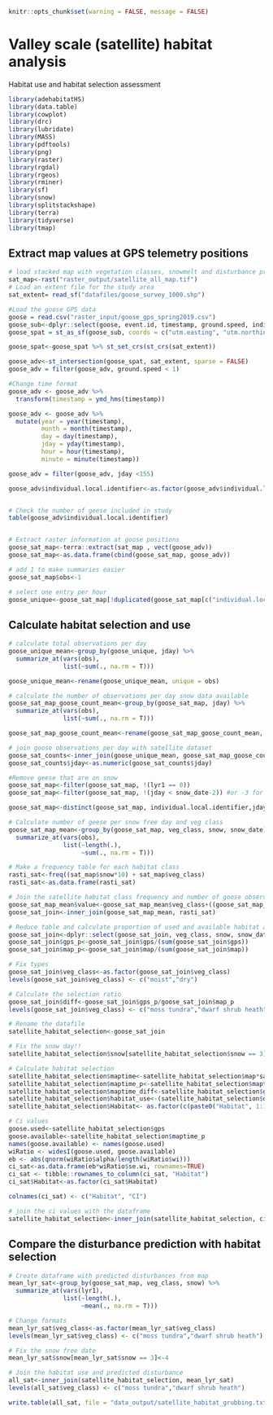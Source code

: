 ```r
knitr::opts_chunk$set(warning = FALSE, message = FALSE)
```

# Valley scale (satellite) habitat analysis
Habitat use and habitat selection assessment

```r
library(adehabitatHS)
library(data.table)
library(cowplot)
library(drc)
library(lubridate)
library(MASS)
library(pdftools)
library(png)
library(raster)
library(rgdal)
library(rgeos)
library(rminer)
library(sf)
library(snow)
library(splitstackshape)
library(terra)
library(tidyverse)
library(tmap)
```


## Extract map values at GPS telemetry positions
```r
# load stacked map with vegetation classes, snowmelt and disturbance probabilty
sat_map<-rast("raster_output/satellite_all_map.tif")
# Load an extent file for the study area
sat_extent= read_sf("datafiles/goose_survey_1000.shp")

#Load the goose GPS data
goose = read.csv("raster_input/goose_gps_spring2019.csv")
goose_sub<-dplyr::select(goose, event.id, timestamp, ground.speed, individual.local.identifier, utm.easting, utm.northing, utm.zone)
goose_spat = st_as_sf(goose_sub, coords = c("utm.easting", "utm.northing"))

goose_spat<-goose_spat %>% st_set_crs(st_crs(sat_extent))

goose_adv<-st_intersection(goose_spat, sat_extent, sparse = FALSE)
goose_adv = filter(goose_adv, ground.speed < 1)

#Change time format
goose_adv <- goose_adv %>%
  transform(timestamp = ymd_hms(timestamp))

goose_adv <- goose_adv %>%
  mutate(year = year(timestamp),
         month = month(timestamp),
         day = day(timestamp),
         jday = yday(timestamp),
         hour = hour(timestamp),
         minute = minute(timestamp))

goose_adv = filter(goose_adv, jday <155)

goose_adv$individual.local.identifier<-as.factor(goose_adv$individual.local.identifier)


# Check the number of geese included in study
table(goose_adv$individual.local.identifier)


# Extract raster information at goose positions
goose_sat_map<-terra::extract(sat_map , vect(goose_adv))
goose_sat_map<-as.data.frame(cbind(goose_sat_map, goose_adv))

# add 1 to make summaries easier
goose_sat_map$obs<-1

# select one entry per hour
goose_unique<-goose_sat_map[!duplicated(goose_sat_map[c("individual.local.identifier","jday")]),]
```

## Calculate habitat selection and use
```r
# calculate total observations per day
goose_unique_mean<-group_by(goose_unique, jday) %>%
  summarize_at(vars(obs),
               list(~sum(., na.rm = T)))

goose_unique_mean<-rename(goose_unique_mean, unique = obs)

# calculate the number of observations per day snow data available
goose_sat_map_goose_count_mean<-group_by(goose_sat_map, jday) %>%
  summarize_at(vars(obs),
               list(~sum(., na.rm = T)))

goose_sat_map_goose_count_mean<-rename(goose_sat_map_goose_count_mean, all_gps = obs)

# join goose observations per day with satellite dataset
goose_sat_counts<-inner_join(goose_unique_mean, goose_sat_map_goose_count_mean)
goose_sat_counts$jday<-as.numeric(goose_sat_counts$jday)

#Remove geese that are on snow
goose_sat_map<-filter(goose_sat_map, !(lyr1 == 0))
goose_sat_map<-filter(goose_sat_map, !(jday < snow_date-2)) #or -3 for other graphs

goose_sat_map<-distinct(goose_sat_map, individual.local.identifier,jday,hour, .keep_all= TRUE)

# Calculate number of geese per snow free day and veg class
goose_sat_map_mean<-group_by(goose_sat_map, veg_class, snow, snow_date) %>%
  summarize_at(vars(obs),
               list(~length(.),
                    ~sum(., na.rm = T)))

# Make a frequency table for each habitat class
rasti_sat<-freq((sat_map$snow*10) + sat_map$veg_class)    
rasti_sat<-as.data.frame(rasti_sat)

# Join the satellite habitat class frequency and number of goose observations into one table
goose_sat_map_mean$value<-goose_sat_map_mean$veg_class+((goose_sat_map_mean$snow)*10)
goose_sat_join<-inner_join(goose_sat_map_mean, rasti_sat)

# Reduce table and calculate proportion of used and available habitat and the habitat use ratio
goose_sat_join<-dplyr::select(goose_sat_join, veg_class, snow, snow_date, gps=sum, map=count)
goose_sat_join$gps_p<-goose_sat_join$gps/(sum(goose_sat_join$gps))
goose_sat_join$map_p<-goose_sat_join$map/(sum(goose_sat_join$map))

# Fix types
goose_sat_join$veg_class<-as.factor(goose_sat_join$veg_class)
levels(goose_sat_join$veg_class) <- c("moist","dry")

# Calculate the selection ratio
goose_sat_join$diff<-goose_sat_join$gps_p/goose_sat_join$map_p
levels(goose_sat_join$veg_class) <- c("moss tundra","dwarf shrub heath")

# Rename the datafile
satellite_habitat_selection<-goose_sat_join

# Fix the snow day!!
satellite_habitat_selection$snow[satellite_habitat_selection$snow == 3]<-4

# Calculate habitat selection
satellite_habitat_selection$maptime<-satellite_habitat_selection$map*satellite_habitat_selection$snow
satellite_habitat_selection$maptime_p<-satellite_habitat_selection$maptime/(sum(satellite_habitat_selection$maptime))
satellite_habitat_selection$maptime_diff<-satellite_habitat_selection$gps_p/satellite_habitat_selection$maptime_p
satellite_habitat_selection$habitat_use<-(satellite_habitat_selection$diff/sum(satellite_habitat_selection$diff))*100
satellite_habitat_selection$Habitat<- as.factor(c(paste0("Habitat", 1:16)))

# Ci values
goose.used<-satellite_habitat_selection$gps
goose.available<-satellite_habitat_selection$maptime_p
names(goose.available) <- names(goose.used)
wiRatio <- widesI(goose.used, goose.available)
eb <- abs(qnorm(wiRatio$alpha/length(wiRatio$wi)))
ci_sat<-as.data.frame(eb*wiRatio$se.wi, rownames=TRUE)
ci_sat <- tibble::rownames_to_column(ci_sat, "Habitat")
ci_sat$Habitat<-as.factor(ci_sat$Habitat)

colnames(ci_sat) <- c("Habitat", "CI")

# join the ci values with the dataframe
satellite_habitat_selection<-inner_join(satellite_habitat_selection, ci_sat)

```

## Compare the disturbance prediction with habitat selection
```r
# Create dataframe with predicted disturbances from map
mean_lyr_sat<-group_by(goose_sat_map, veg_class, snow) %>%
  summarize_at(vars(lyr1),
               list(~length(.),
                    ~mean(., na.rm = T)))

# Change formats
mean_lyr_sat$veg_class<-as.factor(mean_lyr_sat$veg_class)
levels(mean_lyr_sat$veg_class) <- c("moss tundra","dwarf shrub heath")

# Fix the snow free date
mean_lyr_sat$snow[mean_lyr_sat$snow == 3]<-4

# Join the habitat use and predicted disturbance
all_sat<-inner_join(satellite_habitat_selection, mean_lyr_sat)
levels(all_sat$veg_class) <- c("moss tundra","dwarf shrub heath")

write.table(all_sat, file = "data_output/satellite_habitat_grubbing.txt", append = FALSE, sep =  "\t", dec = ".", row.names = FALSE, col.names = TRUE)

```
